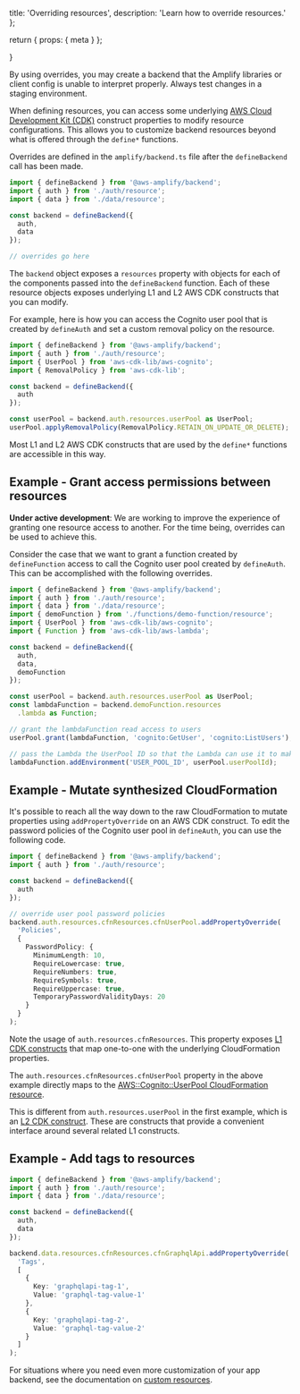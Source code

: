   title: 'Overriding resources',
  description: 'Learn how to override resources.'
};

  return {
    props: {
      meta
    }
  };

}

<Callout warning>

By using overrides, you may create a backend that the Amplify libraries or client config is unable to interpret properly. Always test changes in a staging environment.

</Callout>

When defining resources, you can access some underlying [AWS Cloud Development Kit (CDK)](https://docs.aws.amazon.com/cdk/latest/guide/home.html) construct properties to modify resource configurations. This allows you to customize backend resources beyond what is offered through the `define*` functions.

Overrides are defined in the `amplify/backend.ts` file after the `defineBackend` call has been made.

```ts title="amplify/backend.ts"
import { defineBackend } from '@aws-amplify/backend';
import { auth } from './auth/resource';
import { data } from './data/resource';

const backend = defineBackend({
  auth,
  data
});

// overrides go here
```

The `backend` object exposes a `resources` property with objects for each of the components passed into the `defineBackend` function. Each of these resource objects exposes underlying L1 and L2 AWS CDK constructs that you can modify.

For example, here is how you can access the Cognito user pool that is created by `defineAuth` and set a custom removal policy on the resource.

```ts title="amplify/backend.ts"
import { defineBackend } from '@aws-amplify/backend';
import { auth } from './auth/resource';
import { UserPool } from 'aws-cdk-lib/aws-cognito';
import { RemovalPolicy } from 'aws-cdk-lib';

const backend = defineBackend({
  auth
});

const userPool = backend.auth.resources.userPool as UserPool;
userPool.applyRemovalPolicy(RemovalPolicy.RETAIN_ON_UPDATE_OR_DELETE);
```

Most L1 and L2 AWS CDK constructs that are used by the `define*` functions are accessible in this way.

## Example - Grant access permissions between resources

<Callout info>

**Under active development**: We are working to improve the experience of granting one resource access to another. For the time being, overrides can be used to achieve this.

</Callout>

Consider the case that we want to grant a function created by `defineFunction` access to call the Cognito user pool created by `defineAuth`. This can be accomplished with the following overrides.

```ts title="amplify/backend.ts"
import { defineBackend } from '@aws-amplify/backend';
import { auth } from './auth/resource';
import { data } from './data/resource';
import { demoFunction } from './functions/demo-function/resource';
import { UserPool } from 'aws-cdk-lib/aws-cognito';
import { Function } from 'aws-cdk-lib/aws-lambda';

const backend = defineBackend({
  auth,
  data,
  demoFunction
});

const userPool = backend.auth.resources.userPool as UserPool;
const lambdaFunction = backend.demoFunction.resources
  .lambda as Function;

// grant the lambdaFunction read access to users
userPool.grant(lambdaFunction, 'cognito:GetUser', 'cognito:ListUsers');

// pass the Lambda the UserPool ID so that the Lambda can use it to make SDK calls
lambdaFunction.addEnvironment('USER_POOL_ID', userPool.userPoolId);
```

## Example - Mutate synthesized CloudFormation

It's possible to reach all the way down to the raw CloudFormation to mutate properties using `addPropertyOverride` on an AWS CDK construct. To edit the password policies of the Cognito user pool in `defineAuth`, you can use the following code.

```ts title="amplify/backend.ts"
import { defineBackend } from '@aws-amplify/backend';
import { auth } from './auth/resource';

const backend = defineBackend({
  auth
});

// override user pool password policies
backend.auth.resources.cfnResources.cfnUserPool.addPropertyOverride(
  'Policies',
  {
    PasswordPolicy: {
      MinimumLength: 10,
      RequireLowercase: true,
      RequireNumbers: true,
      RequireSymbols: true,
      RequireUppercase: true,
      TemporaryPasswordValidityDays: 20
    }
  }
);
```

Note the usage of `auth.resources.cfnResources`. This property exposes [L1 CDK constructs](https://docs.aws.amazon.com/cdk/v2/guide/constructs.html#constructs_l1_using) that map one-to-one with the underlying CloudFormation properties.

The `auth.resources.cfnResources.cfnUserPool` property in the above example directly maps to the [AWS::Cognito::UserPool CloudFormation resource](https://docs.aws.amazon.com/AWSCloudFormation/latest/UserGuide/aws-resource-cognito-userpool.html).

This is different from `auth.resources.userPool` in the first example, which is an [L2 CDK construct](https://docs.aws.amazon.com/cdk/v2/guide/constructs.html#constructs_using). These are constructs that provide a convenient interface around several related L1 constructs.

## Example - Add tags to resources

```ts title="amplify/backend.ts"
import { defineBackend } from '@aws-amplify/backend';
import { auth } from './auth/resource';
import { data } from './data/resource';

const backend = defineBackend({
  auth,
  data
});

backend.data.resources.cfnResources.cfnGraphqlApi.addPropertyOverride(
  'Tags',
  [
    {
      Key: 'graphqlapi-tag-1',
      Value: 'graphql-tag-value-1'
    },
    {
      Key: 'graphqlapi-tag-2',
      Value: 'graphql-tag-value-2'
    }
  ]
);
```

For situations where you need even more customization of your app backend, see the documentation on [custom resources](/gen2/build-a-backend/add-aws-services/custom-resources).

